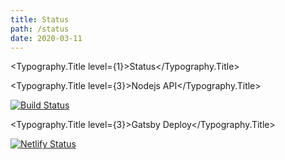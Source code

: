 ```yaml
---
title: Status
path: /status
date: 2020-03-11
---
```



<Typography.Title level={1}>Status</Typography.Title>

<Typography.Title level={3}>Nodejs API</Typography.Title>

[![Build Status](https://app.travis-ci.com/drewalth/wh2o-api.svg?token=wfeJxejuykch7FvCw5Q7&branch=main)](https://app.travis-ci.com/drewalth/wh2o-api)

<Typography.Title level={3}>Gatsby Deploy</Typography.Title>

[![Netlify Status](https://api.netlify.com/api/v1/badges/2de58a3b-a99f-4291-93d4-7d9fa1bfe364/deploy-status)](https://app.netlify.com/sites/wh2o/deploys)

